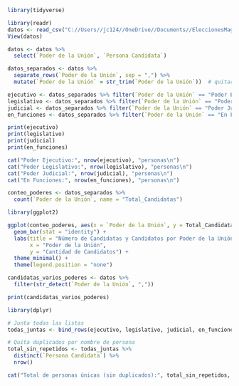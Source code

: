 ```{r}
library(tidyverse)
```

```{r}
library(readr)
datos <- read_csv("C://Users//jc124//OneDrive//Documents//EleccionesMagistrados//04.csv")
View(datos)
```

```{r}
datos <- datos %>%
  select(`Poder de la Unión`, `Persona Candidata`)
```

```{r}
datos_separados <- datos %>%
  separate_rows(`Poder de la Unión`, sep = ",") %>%
  mutate(`Poder de la Unión` = str_trim(`Poder de la Unión`))  # quitar espacios
```

```{r}
ejecutivo <- datos_separados %>% filter(`Poder de la Unión` == "Poder Ejecutivo")
legislativo <- datos_separados %>% filter(`Poder de la Unión` == "Poder Legislativo")
judicial <- datos_separados %>% filter(`Poder de la Unión` == "Poder Judicial")
en_funciones <- datos_separados %>% filter(`Poder de la Unión` == "En Funciones")
```

```{r}
print(ejecutivo)
print(legislativo)
print(judicial)
print(en_funciones)
```

```{r}
cat("Poder Ejecutivo:", nrow(ejecutivo), "personas\n")
cat("Poder Legislativo:", nrow(legislativo), "personas\n")
cat("Poder Judicial:", nrow(judicial), "personas\n")
cat("En Funciones:", nrow(en_funciones), "personas\n")
```
```{r}
conteo_poderes <- datos_separados %>%
  count(`Poder de la Unión`, name = "Total_Candidatas")
```

```{r}
library(ggplot2)

ggplot(conteo_poderes, aes(x = `Poder de la Unión`, y = Total_Candidatas, fill = `Poder de la Unión`)) +
  geom_bar(stat = "identity") +
  labs(title = "Número de Candidatas y Candidatos por Poder de la Unión",
       x = "Poder de la Unión",
       y = "Cantidad de Candidatos") +
  theme_minimal() +
  theme(legend.position = "none")
```
```{r}
candidatas_varios_poderes <- datos %>%
  filter(str_detect(`Poder de la Unión`, ","))

print(candidatas_varios_poderes)
```

```{r}
library(dplyr)

# Junta todas las listas
todas_juntas <- bind_rows(ejecutivo, legislativo, judicial, en_funciones)

# Quita duplicados por nombre de persona
total_sin_repetidos <- todas_juntas %>%
  distinct(`Persona Candidata`) %>%
  nrow()

cat("Total de personas únicas (sin duplicados):", total_sin_repetidos, "\n")
```